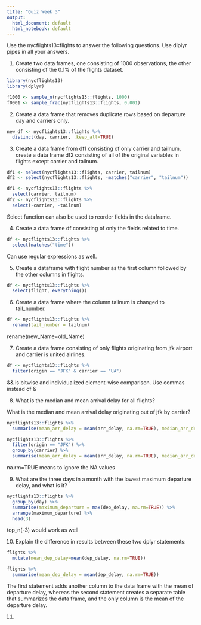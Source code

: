 ```yaml
---
title: "Quiz Week 3"
output:
  html_document: default
  html_notebook: default
---
```


Use the nycflights13::flights to answer the following questions. Use diplyr pipes in all your answers.

1. Create two data frames, one consisting of 1000 observations, the other consisting of the 0.1% of the flights dataset.

```r
library(nycflights13)
library(dplyr)

f1000 <- sample_n(nycflights13::flights, 1000)
f0001 <- sample_frac(nycflights13::flights, 0.001)
```

2. Create a data frame that removes duplicate rows based on departure day and carriers only.

```r
new_df <- nycflights13::flights %>%
  distinct(day, carrier, .keep_all=TRUE)
```

3. Create a data frame from df1 consisting of only carrier and tailnum, create a data frame df2 consisting of all of the original variables in flights except carrier and tailnum.

```r
df1 <- select(nycflights13::flights, carrier, tailnum)
df2 <- select(nycflights13::flights, -matches("carrier", "tailnum"))

df1 <- nycflights13::flights %>%
  select(carrier, tailnum)
df2 <- nycflights13::flights %>%
  select(-carrier, -tailnum)
```

Select function can also be used to reorder fields in the dataframe.

4. Create a data frame df consisting of only the fields related to time.

```r
df <- nycflights13::flights %>%
  select(matches("time"))
```

Can use regular expressions as well.

5. Create a dataframe with flight number as the first column followed by the other columns in flights.

```r
df <- nycflights13::flights %>%
  select(flight, everything())
```

6. Create a data frame where the column tailnum is changed to tail_number.

```r
df <- nycflights13::flights %>%
  rename(tail_number = tailnum)
```

rename(new_Name=old_Name)

7. Create a data frame consisting of only flights originating from jfk airport and carrier is united airlines.

```r
df <- nycflights13::flights %>%
  filter(origin == "JFK" & carrier == "UA")
```

&& is bitwise and individualized element-wise comparison.
Use commas instead of &

8. What is the median and mean arrival delay for all flights? 

What is the median and mean arrival delay originating out of jfk by carrier?

```r
nycflights13::flights %>% 
  summarise(mean_arr_delay = mean(arr_delay, na.rm=TRUE), median_arr_delay = median(arr_delay, na.rm=TRUE))
```

```r
nycflights13::flights %>%
  filter(origin == "JFK") %>%
  group_by(carrier) %>%
  summarise(mean_arr_delay = mean(arr_delay, na.rm=TRUE), median_arr_delay = median(arr_delay, na.rm=TRUE))
```

na.rm=TRUE means to ignore the NA values

9. What are the three days in a month with the lowest maximum departure delay, and what is it?

```r
nycflights13::flights %>%
  group_by(day) %>%
  summarise(maximum_departure = max(dep_delay, na.rm=TRUE)) %>%
  arrange(maximum_departure) %>%
  head(3)
```

top_n(-3) would work as well

10. Explain the difference in results between these two dplyr statements:

```r
flights %>%
  mutate(mean_dep_delay=mean(dep_delay, na.rm=TRUE))
```

```r
flights %>%
  summarise(mean_dep_delay = mean(dep_delay, na.rm=TRUE))
```

The first statement adds another column to the data frame with the mean of departure delay, whereas the second statement creates a separate table that summarizes the data frame, and the only column is the mean of the departure delay.

11. 

```r

```

